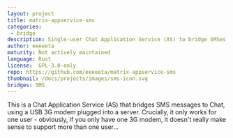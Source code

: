 ```yaml
---
layout: project
title: matrix-appservice-sms
categories:
 - bridge
description: Single-user Chat Application Service (AS) to bridge SMSes to the Chat network!
author: eeeeeta
maturity: Not actively maintained
language: Rust
license:  GPL-3.0-only
repo: https://github.com/eeeeeta/matrix-appservice-sms
thumbnail: /docs/projects/images/sms-icon.svg
bridges: SMS
---
```


This is a Chat Application Service (AS) that bridges SMS messages to Chat, using a USB 3G modem plugged into a server. Crucially, it only works for one user - obviously, if you only have one 3G modem, it doesn't really make sense to support more than one user...
